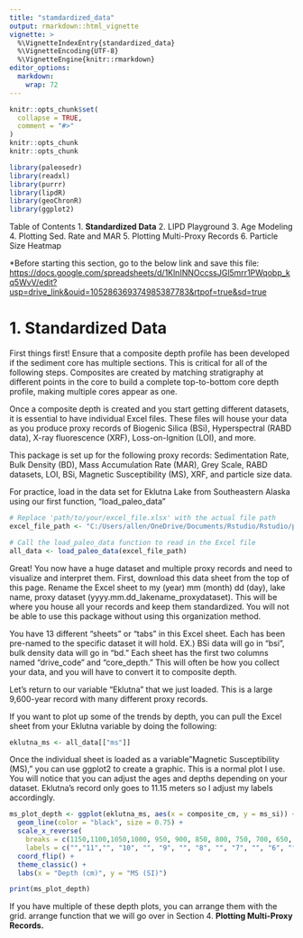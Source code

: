 ```yaml
---
title: "stamdardized_data"
output: rmarkdown::html_vignette
vignette: >
  %\VignetteIndexEntry{standardized_data}
  %\VignetteEncoding{UTF-8}
  %\VignetteEngine{knitr::rmarkdown}
editor_options: 
  markdown: 
    wrap: 72
---
```


```r
knitr::opts_chunk$set(
  collapse = TRUE,
  comment = "#>"
)
knitr::opts_chunk
knitr::opts_chunk
```

```r
library(paleosedr)
library(readxl)
library(purrr)
library(lipdR)
library(geoChronR)
library(ggplot2)
```

Table of Contents 
1. **Standardized Data** 
2. LIPD Playground 
3. Age Modeling 
4. Plotting Sed. Rate and MAR 
5. Plotting Multi-Proxy Records 
6. Particle Size Heatmap

\*Before starting this section, go to the below link and save this file:
<https://docs.google.com/spreadsheets/d/1KlnINNOccssJGl5mrr1PWqobp_kq5WvV/edit?usp=drive_link&ouid=105286369374985387783&rtpof=true&sd=true>

# 1. Standardized Data

First things first! Ensure that a composite depth profile has been
developed if the sediment core has multiple sections. This is critical
for all of the following steps. Composites are created by matching
stratigraphy at different points in the core to build a complete
top-to-bottom core depth profile, making multiple cores appear as one.

Once a composite depth is created and you start getting different
datasets, it is essential to have individual Excel files. These files
will house your data as you produce proxy records of Biogenic Silica
(BSi), Hyperspectral (RABD data), X-ray fluorescence (XRF),
Loss-on-Ignition (LOI), and more.

This package is set up for the following proxy records: Sedimentation
Rate, Bulk Density (BD), Mass Accumulation Rate (MAR), Grey Scale, RABD
datasets, LOI, BSi, Magnetic Susceptibility (MS), XRF, and particle size
data.

For practice, load in the data set for Eklutna Lake from Southeastern
Alaska using our first function, "load_paleo_data"

```r
# Replace 'path/to/your/excel_file.xlsx' with the actual file path
excel_file_path <- "C:/Users/allen/OneDrive/Documents/Rstudio/Rstudio/paleosedr/extdata/2024.03.24_eklutna_compilation.xlsx"

# Call the load_paleo_data function to read in the Excel file
all_data <- load_paleo_data(excel_file_path)
```

Great! You now have a huge dataset and multiple proxy records and need
to visualize and interpret them. First, download this data sheet from
the top of this page. Rename the Excel sheet to my (year) mm (month) dd
(day), lake name, proxy dataset (yyyy.mm.dd_lakename_proxydataset). This
will be where you house all your records and keep them standardized. You
will not be able to use this package without using this organization
method.

You have 13 different "sheets" or "tabs" in this Excel sheet. Each has
been pre-named to the specific dataset it will hold. EX.) BSi data will
go in "bsi", bulk density data will go in "bd." Each sheet has the first
two columns named "drive_code" and "core_depth." This will often be how
you collect your data, and you will have to convert it to composite
depth.

Let's return to our variable "Eklutna" that we just loaded. This is a
large 9,600-year record with many different proxy records.

If you want to plot up some of the trends by depth, you can pull the
Excel sheet from your Eklutna variable by doing the following:

```r
eklutna_ms <- all_data[["ms"]]
```

Once the individual sheet is loaded as a variable"Magnetic
Susceptibility (MS)," you can use ggplot2 to create a graphic. This is a
normal plot I use. You will notice that you can adjust the ages and
depths depending on your dataset. Eklutna's record only goes to 11.15
meters so I adjust my labels accordingly.

```r
ms_plot_depth <- ggplot(eklutna_ms, aes(x = composite_cm, y = ms_si)) +
  geom_line(color = "black", size = 0.75) +
  scale_x_reverse(
    breaks = c(1150,1100,1050,1000, 950, 900, 850, 800, 750, 700, 650, 600, 550, 500, 450, 400, 350, 300, 250, 200, 150, 100, 50, 0),
    labels = c("","11","", "10", "", "9", "", "8", "", "7", "", "6", "", "5", "", "4", "", "3", "", "2", "", "1", "", "0")) +
  coord_flip() +  
  theme_classic() +
  labs(x = "Depth (cm)", y = "MS (SI)")

print(ms_plot_depth)
```

If you have multiple of these depth plots, you can arrange them with the
grid. arrange function that we will go over in Section 4. **Plotting
Multi-Proxy Records.**


